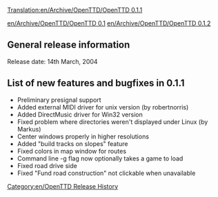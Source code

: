 [[Translation:en/Archive/OpenTTD/OpenTTD 0.1.1]]
[[Category:en/OpenTTD Release History]]

[[en/Archive/OpenTTD/OpenTTD 0.1]] [[en/Archive/OpenTTD/OpenTTD 0.1.2]]

==General release information==
Release date: 14th March, 2004

==List of new features and bugfixes in 0.1.1==
*Preliminary presignal support
*Added external MIDI driver for unix version (by robertnorris)
*Added DirectMusic driver for Win32 version
*Fixed problem where directories weren't displayed under Linux (by Markus)
*Center windows properly in higher resolutions
*Added "build tracks on slopes" feature
*Fixed colors in map window for routes
*Command line -g flag now optionally takes a game to load
*Fixed road drive side
*Fixed "Fund road construction" not clickable when unavailable